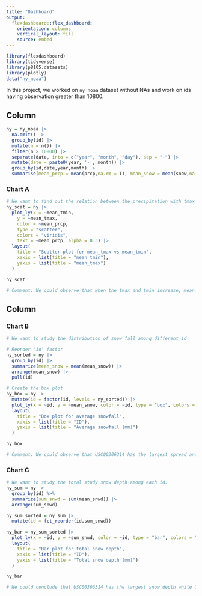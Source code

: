 ```yaml
---
title: "Dashboard"
output: 
  flexdashboard::flex_dashboard:
    orientation: columns
    vertical_layout: fill
    source: embed
---
```


```r
library(flexdashboard)
library(tidyverse)
library(p8105.datasets)
library(plotly)
data("ny_noaa")
```

In this project, we worked on `ny_noaa` dataset without NAs and work on ids having observation greater than 10800.

## Column {data-width="650"}

```r
ny = ny_noaa |> 
  na.omit() |>
  group_by(id) |>
  mutate(n = n()) |>
  filter(n > 10800) |>
  separate(date, into = c("year", "month", "day"), sep = "-") |> 
  mutate(date = paste0(year, '-', month)) |> 
  group_by(id,date,year,month) |> 
  summarise(mean_prcp = mean(prcp,na.rm = T), mean_snow = mean(snow,na.rm = T), mean_snwd = mean(snwd,na.rm = T), mean_tmax = mean(as.numeric(tmax),na.rm = T), mean_tmin = mean(as.numeric(tmin),na.rm = T))
```

### Chart A

```r
# We want to find out the relation between the precipitation with tmax and tmin
ny_scat = ny |> 
  plot_ly(x = ~mean_tmin,
    y = ~mean_tmax,
    color = ~mean_prcp,
    type = "scatter",
    colors = "viridis",
    text = ~mean_prcp, alpha = 0.3) |> 
  layout(
    title = "Scatter plot for mean_tmax vs mean_tmin",
    xaxis = list(title = "mean_tmin"),
    yaxis = list(title = "mean_tmax")
  )

ny_scat

# Comment: We could observe that when the tmax and tmin increase, mean precipitation have higher probabilities to be larger.
```

## Column {data-width="350"}

### Chart B

```r
# We want to study the distribution of snow fall among different id

# Reorder 'id' factor
ny_sorted = ny |> 
  group_by(id) |> 
  summarize(mean_snow = mean(mean_snow)) |> 
  arrange(mean_snow) |> 
  pull(id)

# Create the box plot
ny_box = ny |> 
  mutate(id = factor(id, levels = ny_sorted)) |> 
  plot_ly(x = ~id, y = ~mean_snow, color = ~id, type = "box", colors = "viridis") |> 
  layout(
    title = "Box plot for average snowfall",
    xaxis = list(title = "ID"),
    yaxis = list(title = "Average snowfall (mm)")
  )

ny_box

# Comment: We could observe that USC00306314 has the largest spread and largest mean while USW0094789 has the smallest spread and smallest mean. The difference may be because of the location of these ID.
```

### Chart C

```r
# We want to study the total study snow depth among each id.
ny_sum = ny |> 
  group_by(id) %>%
  summarize(sum_snwd = sum(mean_snwd)) |> 
  arrange(sum_snwd)

ny_sum_sorted = ny_sum |>  
  mutate(id = fct_reorder(id,sum_snwd))

ny_bar = ny_sum_sorted |> 
  plot_ly(x = ~id, y = ~sum_snwd, color = ~id, type = "bar", colors = "viridis") |> 
  layout(
    title = "Bar plot for total snow depth",
    xaxis = list(title = "ID"),
    yaxis = list(title = "Total snow depth (mm)")
  )

ny_bar

# We could conclude that USC00306314 has the largest snow depth while USW0094789 has the smallest snow depth. This meets the observation in the box plot.
```